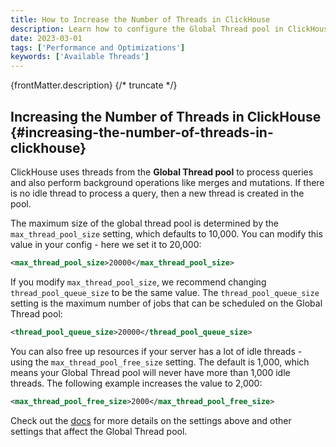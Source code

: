```yaml
---
title: How to Increase the Number of Threads in ClickHouse
description: Learn how to configure the Global Thread pool in ClickHouse by adjusting settings like `max_thread_pool_size`, `thread_pool_queue_size`, and `max_thread_pool_free_size`.
date: 2023-03-01
tags: ['Performance and Optimizations']
keywords: ['Available Threads']
---
```


{frontMatter.description}
{/* truncate */}

## Increasing the Number of Threads in ClickHouse {#increasing-the-number-of-threads-in-clickhouse}

ClickHouse uses threads from the **Global Thread pool** to process queries and also perform background operations like merges and mutations. If there is no idle thread to process a query, then a new thread is created in the pool.

The maximum size of the global thread pool is determined by the `max_thread_pool_size` setting, which defaults to 10,000. You can modify this value in your config - here we set it to 20,000:

```xml
<max_thread_pool_size>20000</max_thread_pool_size>
```

If you modify `max_thread_pool_size`, we recommend changing `thread_pool_queue_size` to be the same value. The `thread_pool_queue_size` setting is the maximum number of jobs that can be scheduled on the Global Thread pool:

```xml
<thread_pool_queue_size>20000</thread_pool_queue_size>
```

You can also free up resources if your server has a lot of idle threads - using the `max_thread_pool_free_size` setting. The default is 1,000, which means your Global Thread pool will never have more than 1,000 idle threads. The following example increases the value to 2,000:

```xml
<max_thread_pool_free_size>2000</max_thread_pool_free_size>
```

Check out the [docs](https://clickhouse.com/docs/operations/server-configuration-parameters/settings#max-thread-pool-size) for more details on the settings above and other settings that affect the Global Thread pool.
